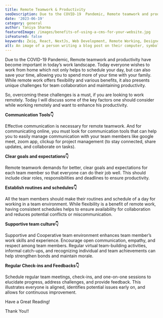 ```yaml
---
title: Remote Teamwork & Productivity
seoDescription: Due to the COVID-19  Pandemic, Remote teamwork and productivity have become important in today’s work landscape. Today everyone wishes to work from home which not only helps to schedule your day, but can also save your time, allowing you to spend more of your time with your family. While remote work offers flexibility and various benefits, it also presents unique challenges for team collaboration and maintaining productivity.
date: '2023-06-19'
category: general
author: Taniya Sharma
featuredImage: /images/benefits-of-using-a-cms-for-your-website.jpg
isFeatured: false
keywords: Zeiq, React, NextJs, Web Development, Remote Working, Designer, Website, Remote Teamwork, Productivity, Work From Home, Remotely
alt: An image of a person writing a blog post on their computer, symbolizing the art of blogging.
---
```


Due to the COVID-19  Pandemic, Remote teamwork and productivity have become important in today’s work landscape. Today everyone wishes to work from home which not only helps to schedule your day, but can also save your time, allowing you to spend more of your time with your family. While remote work offers flexibility and various benefits, it also presents unique challenges for team collaboration and maintaining productivity.

So, overcoming these challenges is a must, if you are looking to work remotely. Today I will discuss some of the key factors one should consider while working remotely and want to enhance his productivity.

**Communication Tools👇**

Effective communication is necessary for remote teamwork. And for communicating online, you must look for communication tools that can help you to easily manage communication with your team members like google meet, zoom app, clickup for project management (to stay connected, share updates, and collaborate on tasks).


**Clear goals and expectations👇**
    
Remote teamwork demands for better, clear goals and expectations for each team member so that everyone can do their job well. This should include clear roles, responsibilities and deadlines to ensure productivity.

**Establish routines and schedules👇**
    
All the team members should make their routines and schedule of a day for working in a team environment. While flexibility is a benefit of remote work, having consistent schedules helps to ensure availability for collaboration and reduces potential conflicts or miscommunication.

**Supportive team culture👇**
    
Supportive and Cooperative team environment enhances team member’s work skills and experience. Encourage open communication, empathy, and respect among team members. Regular virtual team-building activities, informal catch-ups, and recognizing individual and team achievements can help strengthen bonds and maintain morale.

**Regular Check-ins and Feedbacks👇**
    
Schedule regular team meetings, check-ins, and one-on-one sessions to elucidate progress, address challenges, and provide feedback. This illustrates everyone is aligned, identifies potential issues early on, and allows for continuous improvement.

Have a Great Reading!

Thank You!!
